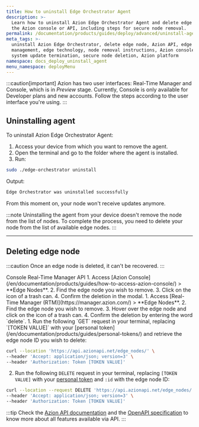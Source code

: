 ```yaml
---
title: How to uninstall Edge Orchestrator Agent
description: >-
  Learn how to uninstall Azion Edge Orchestrator Agent and delete edge nodes via
  the Azion console or API, including steps for secure node removal.
permalink: /documentation/products/guides/deploy/advanced/uninstall-agent/
meta_tags: >-
  uninstall Azion Edge Orchestrator, delete edge node, Azion API, edge node
  management, edge technology, node removal instructions, Azion console guide,
  system update termination, secure node deletion, Azion platform
namespace: docs_deploy_uninstall_agent
menu_namespace: deployMenu
---
```



:::caution[important]
Azion has two user interfaces: Real-Time Manager and Console, which is in *Preview* stage. Currently, Console is only available for Developer plans and new accounts. Follow the steps according to the user interface you're using.
:::

## Uninstalling agent 

To uninstall Azion Edge Orchestrator Agent: 

1. Access your device from which you want to remove the agent. 
2. Open the terminal and go to the folder where the agent is installed. 
3. Run: 

```bash
sudo ./edge-orchestrator uninstall 
```

Output: 

```bash 
Edge Orchestrator was uninstalled successfully
```

From this moment on, your node won't receive updates anymore.

:::note 
Uninstalling the agent from your device doesn't remove the node from the list of nodes. To complete the process, you need to delete your node from the list of available edge nodes.
::: 

---

## Deleting edge node

:::caution 
Once an edge node is deleted, it can't be recovered.
:::

<Tabs client:visible>
    <Fragment slot="tab.console">Console</Fragment>
    <Fragment slot="tab.rtm">Real-Time Manager</Fragment>
    <Fragment slot="tab.api">API</Fragment>

<Fragment slot="panel.console">
1. Access [Azion Console](/en/documentation/products/guides/how-to-access-azion-console/) > **Edge Nodes**.
2. Find the edge node you wish to remove.
3. Click on the icon of a trash can. 
4. Confirm the deletion in the modal.
</Fragment>

<Fragment slot="panel.rtm">
1. Access [Real-Time Manager (RTM)](https://manager.azion.com/) > **Edge Nodes**.
2. Find the edge node you wish to remove.
3. Hover over the edge node and click on the icon of a trash can. 
4. Confirm the deletion by entering the word `delete`.
</Fragment>

<Fragment slot="panel.api">
1. Run the following `GET` request in your terminal, replacing `[TOKEN VALUE]` with your [personal token](/en/documentation/products/guides/personal-tokens/) and retrieve the edge node ID you wish to delete:

```bash 
curl --location 'https://api.azionapi.net/edge_nodes/' \
--header 'Accept: application/json; version=3' \
--header 'Authorization: Token [TOKEN VALUE]'
```

2. Run the following `DELETE` request in your terminal, replacing `[TOKEN VALUE]` with your [personal token](/en/documentation/products/guides/personal-tokens/) and `:id` with the edge node ID:

```bash 
curl --location --request DELETE 'https://api.azionapi.net/edge_nodes/:id' \
--header 'Accept: application/json; version=3' \
--header 'Authorization: Token [TOKEN VALUE]'
```

:::tip
Check the [Azion API documentation](https://api.azion.com/) and the [OpenAPI specification](https://github.com/aziontech/azionapi-openapi/) to know more about all features available via API.
:::
</Fragment>

</Tabs>
